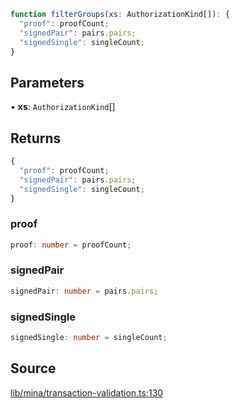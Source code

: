 ```ts
function filterGroups(xs: AuthorizationKind[]): {
  "proof": proofCount;
  "signedPair": pairs.pairs;
  "signedSingle": singleCount;
}
```

## Parameters

• **xs**: `AuthorizationKind`[]

## Returns

```ts
{
  "proof": proofCount;
  "signedPair": pairs.pairs;
  "signedSingle": singleCount;
}
```

### proof

```ts
proof: number = proofCount;
```

### signedPair

```ts
signedPair: number = pairs.pairs;
```

### signedSingle

```ts
signedSingle: number = singleCount;
```

## Source

[lib/mina/transaction-validation.ts:130](https://github.com/o1-labs/o1js/blob/6ebbc23710f6de023fea6d83dc93c5a914c571f2/src/lib/mina/transaction-validation.ts#L130)
